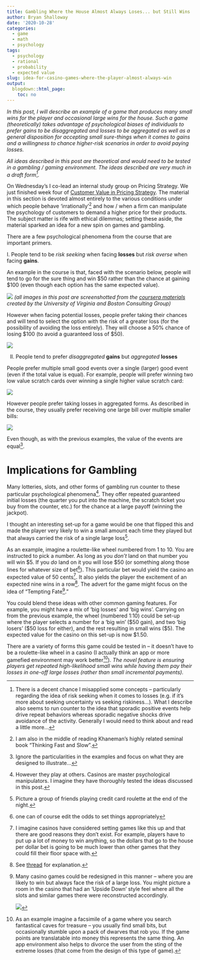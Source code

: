 ```yaml
---
title: Gambling Where the House Almost Always Loses... but Still Wins
author: Bryan Shalloway
date: '2020-10-28'
categories:
  - game
  - math
  - psychology
tags:
  - psychology
  - rational
  - probability
  - expected value
slug: idea-for-casino-games-where-the-player-almost-always-win
output:
  blogdown::html_page:
    toc: no
---
```


*In this post, I will describe an example of a game that produces many small wins for the player and occasional large wins for the house. Such a game (theoretically) takes advantage of psychological biases of individuals to prefer gains to be disaggregated and losses to be aggregated as well as a general disposition for accepting small sure-things when it comes to gains and a willingness to chance higher-risk scenarios in order to avoid paying losses.* 

*All ideas described in this post are theoretical and would need to be tested in a gambling / gaming environment. The ideas described are very much in a draft form^[There is a decent chance I misapplied some concepts -- particularly regarding the idea of risk seeking when it comes to losses (e.g. if it's more about seeking uncertainty vs seeking riskiness...). What I describe also seems to run counter to the idea that sporadic positive events help drive repeat behaviors whereas sporadic negative shocks drive avoidance of the activity. Generally I would need to think about and read a little more...].*

On Wednesday's I co-lead an internal study group on Pricing Strategy. We just finished week four of [Customer Value in Pricing Strategy](https://www.coursera.org/learn/uva-darden-bcg-pricing-strategy-customer-value/home/week/4). The material in this section is devoted almost entirely to the various conditions under which people behave 'irrationally'^[I am also in the middle of reading Khaneman's highly related seminal book "Thinking Fast and Slow".] and how / when a firm can manipulate the psychology of customers to demand a higher price for their products. The subject matter is rife with ethical dilemmas; setting these aside, the material sparked an idea for a new spin on games and gambling.

There are a few psychological phenomena from the course that are important primers.

I. People tend to be *risk seeking* when facing **losses** but *risk averse* when facing **gains**. 

An example in the course is that, faced with the scenario below, people will tend to go for the sure thing and win $50 rather than the chance at gaining \$100 (even though each option has the same expected value).

![](/post/2020-10-29-idea-for-casino-games-where-the-player-almost-always-win_files/gain-example.PNG)
*(all images in this post are screenshotted from the [coursera materials](https://www.coursera.org/learn/uva-darden-bcg-pricing-strategy-customer-value/home/week/4) created by the University of Virginia and Boston Consulting Group)*
 
However when facing potential losses, people prefer taking their chances and will tend to select the option with the risk of a greater loss (for the possibility of avoiding the loss entirely). They will choose a 50% chance of losing $100 (to avoid a guaranteed loss of \$50).

![](/post/2020-10-29-idea-for-casino-games-where-the-player-almost-always-win_files/loss-example.PNG)

II. People tend to prefer *disaggregated* **gains** but *aggregated* **losses**

People prefer multiple small good events over a single (larger) good event (even if the total value is equal). For example, people will prefer winning two low value scratch cards over winning a single higher value scratch card:

![](/post/2020-10-29-idea-for-casino-games-where-the-player-almost-always-win_files/aggregated-gains.PNG)

However people prefer taking losses in aggregated forms. As described in the course, they usually prefer receiving one large bill over multiple smaller bills:

![](/post/2020-10-29-idea-for-casino-games-where-the-player-almost-always-win_files/aggregated-loss.PNG)

Even though, as with the previous examples, the value of the events are equal^[Ignore the particularities in the examples and focus on what they are designed to illustrate...].

# Implications for Gambling

Many lotteries, slots, and other forms of gambling run counter to these particular psychological phenomena^[However they play at others. Casinos are master psychological manipulators. I imagine they have thoroughly tested the ideas discussed in this post.]. They offer repeated guaranteed initial losses (the quarter you put into the machine, the scratch ticket you buy from the counter, etc.) for the chance at a large payoff (winning the jackpot). 

I thought an interesting set-up for a game would be one that flipped this and made the player very likely to win a small amount each time they played but that always carried the risk of a single large loss^[Picture a group of friends playing credit card roulette at the end of the night.].

As an example, imagine a roulette-like wheel numbered from 1 to 10. You are instructed to pick a number. As long as you *don't* land on that number you will win \$5. If you *do* land on it you will lose \$50 (or something along those lines for whatever size of bet^[one can of course edit the odds to set things appropriately]). This particular bet would yield the casino an expected value of 50 cents[^4]. It also yields the player the excitement of an expected nine wins in a row^[See [thread](https://math.stackexchange.com/questions/1119872/on-average-how-many-times-must-i-roll-a-dice-until-i-get-a-6#:~:text=About%2014%20times%20it%20will,100%20and%20get%20%E2%89%886.) for explanation.]. The advert for the game might focus on the idea of "Tempting Fate[^1]."

[^4]: I imagine casinos have considered setting games like this up and that there are good reasons they don't exist. For example, players have to put up a lot of money to win anything, so the dollars that go to the house per dollar bet is going to be much lower than other games that they could fill their floor space with.

[^1]: Many casino games could be redesigned in this manner -- where you are likely to win but always face the risk of a large loss. You might picture a room in the casino that had an 'Upside Down' style feel where all the slots and similar games there were reconstructed accordingly.
    
    ![](https://www.thesun.co.uk/wp-content/uploads/2017/11/tmp_6e95hn_8581834aa802f9b6_wv_publicity_post_launch_still_10-0000011.jpg)
    
You could blend these ideas with other common gaming features. For example, you might have a mix of 'big losses' and 'big wins'. Carrying on from the previous example, the wheel (numbered 1:10) could be set-up where the player selects a number for a 'big win' (\$50 gain), and two 'big losers' (\$50 loss for either), and the rest resulting in small wins (\$5). The expected value for the casino on this set-up is now $1.50.

There are a variety of forms this game could be tested in -- it doesn't have to be a roulette-like wheel in a casino (I actually think an app or more gamefied environment may work better[^3]). *The novel feature is ensuring players get repeated high-likelihood small wins while having them pay their losses in one-off large losses (rather than small incremental payments).*

[^3]: As an example imagine a facsimile of a game where you search fantastical caves for treasure -- you usually find small bits, but occasionally stumble upon a pack of dwarves that rob you. If the game points are translatable into money this represents the same thing. An app environment also helps to divorce the user from the sting of the extreme losses (that come from the design of this type of game).
